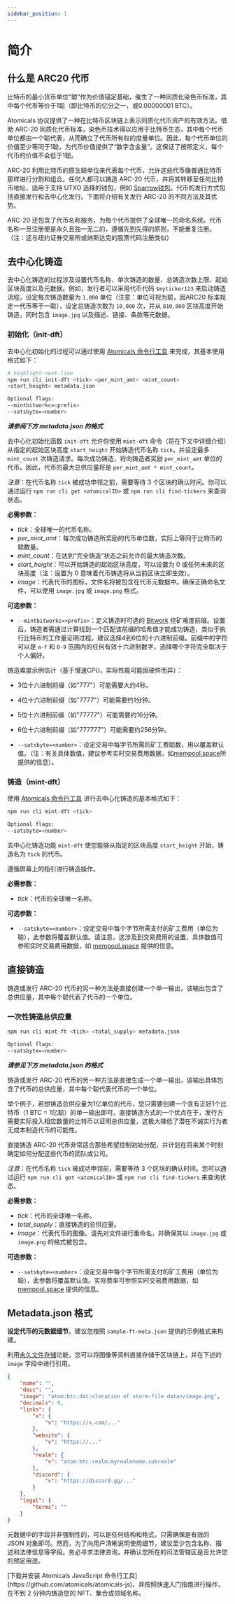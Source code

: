 ---
sidebar_position: 1
---

# 简介

## 什么是 ARC20 代币

比特币的最小货币单位“聪”作为价值锚定基础，催生了一种同质化染色币标准，其中每个代币等价于1聪（即比特币的亿分之一，或0.00000001 BTC）。

Atomicals 协议提供了一种在比特币区块链上表示同质化代币资产的有效方法。借助 ARC-20 同质化代币标准，染色币技术得以应用于比特币生态，其中每个代币单位都由一个聪代表，从而确立了代币所有权的度量单位。因此，每个代币单位的价值至少等同于1聪，为代币价值提供了“数字含金量”。这保证了按照定义，每个代币的价值不会低于1聪。

ARC-20 利用比特币的原生聪单位来代表每个代币，允许这些代币像普通比特币那样进行分割和组合。任何人都可以铸造 ARC-20 代币，并将其转移至任何比特币地址，适用于支持 UTXO 选择的钱包，例如 [Sparrow钱包](https://www.sparrowwallet.com/)。代币的发行方式包括直接发行和去中心化发行。下面将介绍有关发行 ARC-20 的不同方法及其优势。

ARC-20 还包含了代币名称服务，为每个代币提供了全球唯一的命名系统。代币名称一旦注册便是永久且独一无二的，遵循先到先得的原则，不能重复注册。（注：这与纽约证券交易所或纳斯达克的股票代码注册类似）

## 去中心化铸造

去中心化铸造的过程涉及设置代币名称、单次铸造的数量、总铸造次数上限、起始区块高度以及元数据。例如，发行者可以采用代币代码 `$myticker123` 来启动铸造流程，设定每次铸造数量为 `1,000` 单位（注意：单位可视为聪，因ARC20 标准规定一代币等于一聪），设定总铸造次数为 `10,000` 次，并从 `810,000` 区块高度开始铸造，同时包含 `image.jpg` 以及描述、链接、条款等元数据。

### 初始化（init-dft）

去中心化初始化的过程可以通过使用 [Atomicals 命令行工具](../reference-tools/javascript-library-cli) 来完成，其基本使用格式如下：

```bash showLineNumbers
# highlight-next-line
npm run cli init-dft <tick> <per_mint_amt> <mint_count>
<start_height> metadata.json

Optional flags:
--mintbitworkc=<prefix>
--satsbyte=<number>
```

_**<span className="red">请参阅下方 metadata.json 的格式</span>**_

去中心化初始化函数 `init-dft` 允许你使用 `mint-dft` 命令（将在下文中详细介绍）从指定的起始区块高度 `start_height` 开始铸造代币名称 `tick`，并设定最多 `mint_count` 次铸造请求。每次成功铸造，将向铸造者奖励 `per_mint_amt` 单位的代币。因此，代币的最大总供应量将是 `per_mint_amt * mint_count`。

_注意_：在代币名称 `tick` 被成功申领之前，需要等待 3 个区块的确认时间。你可以通过运行 `npm run cli get <atomicalID>` 或 `npm run cli find-tickers` 来查询状态。

**必需参数：**

- _tick_：全球唯一的代币名称。
- _per_mint_amt_：每次成功铸造所奖励的代币单位数，实际上等同于比特币的聪数量。
- _mint_count_：在达到“完全铸造”状态之前允许的最大铸造次数。
- _start_height_：可以开始铸造的起始区块高度，可以设置为 0 或任何未来的区块高度（注：设置为 0 意味着代币铸造将从当前区块立即生效）。
- _image_：代表代币的图标，文件名将被包含在代币元数据中。确保正确命名文件，可以使用 `image.jpg` 或 `image.png` 格式。

**可选参数：**

- `--mintbitworkc=<prefix>`：定义铸造时可选的 [Bitwork](../bitwork-mining) 挖矿难度前缀。设置后，铸造者需通过计算找到一个匹配该前缀的哈希值才能成功铸造，类似于执行比特币的工作量证明过程。建议选择4到6位的十六进制前缀。前缀中的字符可以是 `a-f` 和 `0-9` 范围内的任何有效十六进制数字，选择哪个字符完全取决于个人偏好。

铸造难度示例估计（基于慢速CPU，实际性能可能因硬件而异）：
  - 3位十六进制前缀（如"777"）可能需要大约4秒。
  - 4位十六进制前缀（如"7777"）可能需要约1分钟。
  - 5位十六进制前缀（如"77777"）可能需要约16分钟。
  - 6位十六进制前缀（如"777777"）可能需要约256分钟。

- `--satsbyte=<number>`：设定交易中每字节所需的矿工费聪数，用以覆盖默认值。（注：有关具体数值，建议参考实时交易费用数据，如[mempool.space](https://mempool.space/)所提供的信息）。

### 铸造（mint-dft）

使用 [Atomicals 命令行工具](../reference-tools/javascript-library-cli) 进行去中心化铸造的基本格式如下：

```bash showLineNumbers
npm run cli mint-dft <tick>

Optional flags:
--satsbyte=<number>
```

去中心化铸造功能 `mint-dft` 使您能够从指定的区块高度 `start_height` 开始，铸造名为 `tick` 的代币。

遵循屏幕上的指引进行铸造操作。

**必需参数：**

- _tick_：代币的全球唯一名称。

**可选参数：**

- `--satsbyte=<number>`：设定交易中每个字节所需支付的矿工费用（单位为聪），此参数将覆盖默认值。请注意，这涉及到交易费用的设置，具体数值可参照实时交易费用数据，如 [mempool.space](https://mempool.space/) 提供的信息。

## 直接铸造

铸造或发行 ARC-20 代币的另一种方法是直接创建一个单一输出，该输出包含了总供应量，其中每个聪代表了代币的一个单位。

### 一次性铸造总供应量

```bash showLineNumbers
npm run cli mint-ft <tick> <total_supply> metadata.json

Optional flags:
--satsbyte=<number>
```

_**<span className="red">请参见下方 metadata.json 的格式</span>**_

铸造或发行 ARC-20 代币的另一种方法是直接生成一个单一输出，该输出具体包含了代币的总供应量，其中每个聪代表代币的一个单位。

举个例子，若想铸造总供应量为1亿单位的代币，您只需要创建一个含有正好1个比特币（1 BTC = 1亿聪）的单一输出即可。直接铸造方式的一个优点在于，发行方需要实际投入相应数量的比特币以证明总供应量，这极大降低了潜在不诚实行为者无成本制造代币的可能性。

直接铸造 ARC-20 代币非常适合那些希望控制初始分配，并计划在将来某个时刻确定如何分配这些代币的团队或公司。

_注意_：在代币名称 `tick` 被成功申领前，需要等待 3 个区块的确认时间。您可以通过运行 `npm run cli get <atomicalID>` 或 `npm run cli find-tickers` 来查询状态。

**必需参数：**

- _tick_：代币的全球唯一名称。
- _total_supply_：直接铸造的总供应量。
- _image_：代表代币的图像。请先对文件进行重命名，并确保其以 `image.jpg` 或 `image.png` 的格式被包含。

**可选参数：**

- `--satsbyte=<number>`：设定交易中每个字节所需支付的矿工费用（单位为聪），此参数将覆盖默认值。实际费率可参照实时交易费用数据，如 [mempool.space](https://mempool.space/) 提供的信息。

## Metadata.json 格式

**设定代币的元数据细节**。建议您按照 `sample-ft-meta.json` 提供的示例格式来构建。

利用[永久文件存储](../permanent-file-storage)功能，您可以将图像等资料直接存储于区块链上，并在下述的 `image` 字段中进行引用。

```json showLineNumbers
{
    "name": "",
    "desc": "",
    "image": "atom:btc:dat:<location of store-file data>/image.png",
    "decimals": 0,
    "links": {
        "x": {
            "v": "https://x.com/..."
        },
        "website": {
            "v": "https://..."
        },
        "realm": {
            "v": "atom:btc:realm:myrealmname.subrealm"
        },
        "discord": {
            "v": "https://discord.gg/..."
        }
    },
    "legal": {
        "terms": ""
    }
}
```

元数据中的字段并非强制性的，可以是任何结构和格式，只需确保是有效的 JSON 对象即可。然而，为了向用户清晰说明使用细节，建议至少包含名称、描述和法律信息等字段。务必寻求法律咨询，并确认您所在的司法管辖区是否允许您的预定用途。


<Admonition type="tip" icon="" title="⚡开始铸造您的第一个 Atomical 数字对象">
[下载并安装 Atomicals JavaScript 命令行工具](https://github.com/atomicals/atomicals-js)，并按照快速入门指南进行操作，在不到 2 分钟内铸造您的 NFT、集合或领域名称。
</Admonition>

